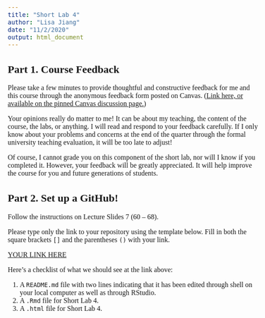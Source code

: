```yaml
---
title: "Short Lab 4"
author: "Lisa Jiang"
date: "11/2/2020"
output: html_document
---
```


<!--- Begin styling code. --->
<style type="text/css">
/* Whole document: */
body{
  font-family: "Palatino Linotype", "Book Antiqua", Palatino, serif;
  font-size: 12pt;
}
h1.title {
  font-size: 38px;
  text-align: center;
}
h4.author {
  font-size: 18px;
  text-align: center;
}
h4.date {
  font-size: 18px;
  text-align: center;
}
</style>
<!--- End styling code. --->


## Part 1. Course Feedback

Please take a few minutes to provide thoughtful and constructive feedback for me and this course through the anonymous feedback form posted on Canvas. ([Link here, or available on the pinned Canvas discussion page.](https://canvas.uw.edu/courses/1402432/discussion_topics/5737404))

Your opinions really do matter to me! It can be about my teaching, the content of the course, the labs, or anything. 
I will read and respond to your feedback carefully.
If I only know about your problems and concerns at the end of the quarter through the formal university teaching evaluation, it will be too late to adjust!

Of course, I cannot grade you on this component of the short lab, nor will I know if you completed it. However, your feedback will be greatly appreciated.
It will help improve the course for you and future generations of students.

## Part 2. Set up a GitHub!

Follow the instructions on Lecture Slides 7 (60 -- 68).

Please type only the link to your repository using the template below. Fill in both the square brackets `[]` and the parentheses `()` with your link.


[YOUR LINK HERE](YOUR LINK HERE)

Here's a checklist of what we should see at the link above:

1. A `README.md` file with two lines indicating that it has been edited through shell on your local computer as well as through RStudio.
2. A `.Rmd` file for Short Lab 4.
3. A `.html` file for Short Lab 4.